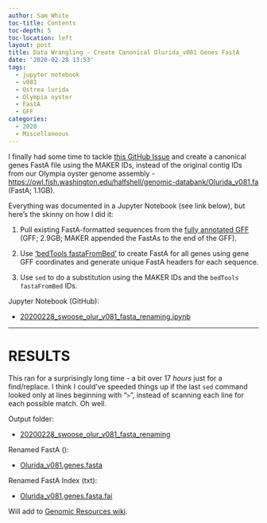 ```yaml
---
author: Sam White
toc-title: Contents
toc-depth: 5
toc-location: left
layout: post
title: Data Wrangling - Create Canonical Olurida_v081 Genes FastA
date: '2020-02-28 13:53'
tags:
  - jupyter notebook
  - v081
  - Ostrea lurida
  - Olympia oyster
  - FastA
  - GFF
categories:
  - 2020
  - Miscellaneous
---
```

I finally had some time to tackle [this GitHub Issue](https://github.com/RobertsLab/resources/issues/835) and create a canonical genes FastA file using the MAKER IDs, instead of the original contig IDs from our Olympia oyster genome assembly - [https://owl.fish.washington.edu/halfshell/genomic-databank/Olurida_v081.fa](https://owl.fish.washington.edu/halfshell/genomic-databank/Olurida_v081.fa.fai) (FastA; 1.1GB).

Everything was documented in a Jupyter Notebook (see link below), but here's the skinny on how I did it:

1. Pull existing FastA-formatted sequences from the [fully annotated GFF](https://owl.fish.washington.edu/halfshell/genomic-databank/Olurida_v081_genome_snap02.all.renamed.putative_function.domain_added.gff) (GFF; 2.9GB; MAKER appended the FastAs to the end of the GFF).

2. Use ['bedTools fastaFromBed'](https://bedtools.readthedocs.io/en/latest/content/tools/getfasta.html) to create FastA for all genes using gene GFF coordinates and generate unique FastA headers for each sequence.

3. Use `sed` to do a substitution using the MAKER IDs and the `bedTools fastaFromBed` IDs.

Jupyter Notebook (GitHub):

- [20200228_swoose_olur_v081_fasta_renaming.ipynb](https://github.com/RobertsLab/code/blob/master/notebooks/sam/20200228_swoose_olur_v081_fasta_renaming.ipynb)

---

# RESULTS

This ran for a surprisingly long time - a bit over 17 _hours_ just for a find/replace. I think I could've speeded things up if the last `sed` command looked only at lines beginning with "`>`", instead of scanning each line for each possible match. Oh well.

Output folder:

- [20200228_swoose_olur_v081_fasta_renaming](https://gannet.fish.washington.edu/Atumefaciens/20200228_swoose_olur_v081_fasta_renaming)

Renamed FastA ():

- [Olurida_v081.genes.fasta](https://gannet.fish.washington.edu/Atumefaciens/20200228_swoose_olur_v081_fasta_renaming/Olurida_v081.genes.fasta)

Renamed FastA Index (txt):

- [Olurida_v081.genes.fasta.fai](https://gannet.fish.washington.edu/Atumefaciens/20200228_swoose_olur_v081_fasta_renaming/Olurida_v081.genes.fasta.fai)


Will add to [Genomic Resources wiki](https://github.com/RobertsLab/resources/wiki/Genomic-Resources#ostrea-lurida).

